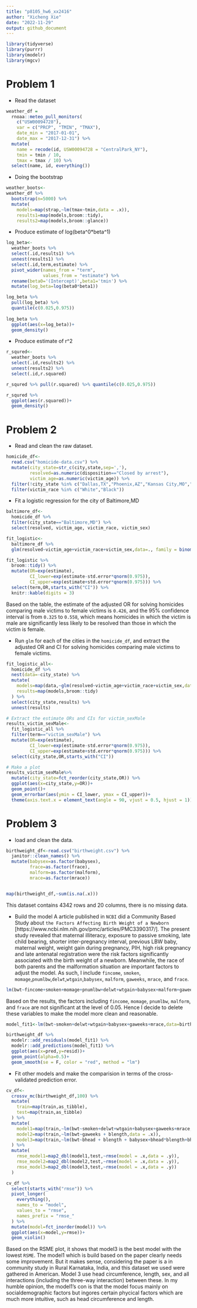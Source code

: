 ```yaml
---
title: "p8105_hw6_xx2416"
author: "Xicheng Xie"
date: "2022-11-29"
output: github_document
---
```


```r
library(tidyverse)
library(purrr)
library(modelr)
library(mgcv)
```

# Problem 1

* Read the dataset
```r
weather_df = 
  rnoaa::meteo_pull_monitors(
    c("USW00094728"),
    var = c("PRCP", "TMIN", "TMAX"), 
    date_min = "2017-01-01",
    date_max = "2017-12-31") %>%
  mutate(
    name = recode(id, USW00094728 = "CentralPark_NY"),
    tmin = tmin / 10,
    tmax = tmax / 10) %>%
  select(name, id, everything())


```

* Doing the bootstrap
```r
weather_boots<-
weather_df %>% 
  bootstrap(n=5000) %>% 
  mutate(
    models=map(strap,~lm(tmax~tmin,data = .x)),
    results1=map(models,broom::tidy),
    results2=map(models,broom::glance))

```

* Produce estimate of log(beta^0*beta^1)
```r
log_beta<-
  weather_boots %>% 
  select(.id,results1) %>% 
  unnest(results1) %>% 
  select(.id,term,estimate) %>% 
  pivot_wider(names_from = "term",
              values_from = "estimate") %>% 
  rename(beta0='(Intercept)',beta1='tmin') %>% 
  mutate(log_beta=log(beta0*beta1)) 

log_beta %>%
  pull(log_beta) %>% 
  quantile(c(0.025,0.975))
  
log_beta %>% 
  ggplot(aes(x=log_beta))+
  geom_density()
```

* Produce estimate of r^2
```r
r_squred<-
  weather_boots %>% 
  select(.id,results2) %>% 
  unnest(results2) %>% 
  select(.id,r.squared)

r_squred %>% pull(r.squared) %>% quantile(c(0.025,0.975))

r_squred %>% 
  ggplot(aes(r.squared))+
  geom_density()
```

# Problem 2

* Read and clean the raw dataset.
```r
homicide_df<-
  read.csv("homicide-data.csv") %>% 
  mutate(city_state=str_c(city,state,sep=','),
         resolved=as.numeric(disposition=="Closed by arrest"),
         victim_age=as.numeric(victim_age)) %>% 
  filter(!city_state %in% c("Dallas,TX","Phoenix,AZ","Kansas City,MO","Tulsa,AL")) %>%
  filter(victim_race %in% c("White","Black")) 
```

* Fit a logistic regression for the city of Baltimore,MD
```r
baltimore_df<-
  homicide_df %>% 
  filter(city_state=="Baltimore,MD") %>% 
  select(resolved, victim_age, victim_race, victim_sex)

fit_logistic<-
  baltimore_df %>% 
  glm(resolved~victim_age+victim_race+victim_sex,data=., family = binomial())

fit_logistic %>% 
  broom::tidy() %>% 
  mutate(OR=exp(estimate),
         CI_lower=exp(estimate-std.error*qnorm(0.975)),
         CI_upper=exp(estimate+std.error*qnorm(0.975))) %>% 
  select(term,OR,starts_with("CI")) %>% 
  knitr::kable(digits = 3)
```

Based on the table, the estimate of the adjusted OR for solving homicides comparing male victims to female victims is `0.426`, and the 95% confidence interval is from `0.325` to `0.558`, which means homicides in which the victim is male are significantly less likely to be resolved than those in which the victim is female.

* Run `glm` for each of the cities in the `homicide_df`, and extract the adjusted OR and CI for solving homicides comparing male victims to female victims.
```r
fit_logistic_all<-
  homicide_df %>% 
  nest(data=-city_state) %>% 
  mutate(
    models=map(data,~glm(resolved~victim_age+victim_race+victim_sex,data=.x, family = binomial())),
    results=map(models,broom::tidy)
  ) %>% 
  select(city_state,results) %>% 
  unnest(results) 

# Extract the estimate ORs and CIs for victim_sexMale 
results_victim_sexMale<-
  fit_logistic_all %>% 
  filter(term=="victim_sexMale") %>% 
  mutate(OR=exp(estimate),
         CI_lower=exp(estimate-std.error*qnorm(0.975)),
         CI_upper=exp(estimate+std.error*qnorm(0.975))) %>% 
  select(city_state,OR,starts_with("CI")) 

# Make a plot
results_victim_sexMale%>%
  mutate(city_state=fct_reorder(city_state,OR)) %>% 
  ggplot(aes(x=city_state,y=OR))+
  geom_point()+
  geom_errorbar(aes(ymin = CI_lower, ymax = CI_upper))+
  theme(axis.text.x = element_text(angle = 90, vjust = 0.5, hjust = 1))
```

# Problem 3

* load and clean the data.
```r
birthweight_df<-read.csv("birthweight.csv") %>%
  janitor::clean_names() %>%
  mutate(babysex=as.factor(babysex),
         frace=as.factor(frace),
         malform=as.factor(malform),
         mrace=as.factor(mrace))


map(birthweight_df,~sum(is.na(.x)))
```
This dataset contains 4342 rows and 20 columns, there is no missing data. 

* Build the model
A article published in `NCBI` did a Community Based Study about `the Factors Affecting Birth Weight of a Newborn` [https://www.ncbi.nlm.nih.gov/pmc/articles/PMC3390317/]. The present study revealed that maternal illiteracy, exposure to passive smoking, late child bearing, shorter inter-pregnancy interval, previous LBW baby, maternal weight, weight gain during pregnancy, PIH, high risk pregnancy and late antenatal registration were the risk factors significantly associated with the birth weight of a newborn. Meanwhile, the race of both parents and the malformation situation are important factors to adjust the model. As such, I include `fincome`, `smoken`, `momage`,`pnumlbw`,`delwt`,`wtgain`,`babysex`, `malform`, `gaweeks`, `mrace`, and `frace`.
```r
lm(bwt~fincome+smoken+momage+pnumlbw+delwt+wtgain+babysex+malform+gaweeks+mrace+frace,data=birthweight_df) %>% summary()
```
Based on the results, the factors including `fincome`, `momage`, `pnumlbw`, `malform`, and `frace` are not significant at the level of 0.05. Hence I decide to delete these variables to make the model more clean and reasonable.
```r
model_fit1<-lm(bwt~smoken+delwt+wtgain+babysex+gaweeks+mrace,data=birthweight_df)

birthweight_df %>% 
  modelr::add_residuals(model_fit1) %>% 
  modelr::add_predictions(model_fit1) %>% 
  ggplot(aes(x=pred,y=resid))+
  geom_point(alpha=0.5)+
  geom_smooth(se = F, color = "red", method = "lm")
```

* Fit other models and make the comparision in terms of the cross-validated prediction error.
```r
cv_df<-
  crossv_mc(birthweight_df,100) %>% 
  mutate(
    train=map(train,as_tibble),
    test=map(train,as_tibble)
  ) %>% 
  mutate(
    model1=map(train,~lm(bwt~smoken+delwt+wtgain+babysex+gaweeks+mrace,data=.x)),
    model2=map(train,~lm(bwt~gaweeks + blength,data = .x)),
    model3=map(train,~lm(bwt~bhead + blength + babysex+bhead*blength+bhead*babysex+blength*babysex+bhead * blength * babysex,data=.x))
  ) %>% 
  mutate(
    rmse_model1=map2_dbl(model1,test,~rmse(model = .x,data = .y)),
    rmse_model2=map2_dbl(model2,test,~rmse(model = .x,data = .y)),
    rmse_model3=map2_dbl(model3,test,~rmse(model = .x,data = .y))
  )

cv_df %>% 
  select(starts_with("rmse")) %>%
  pivot_longer(
    everything(),
    names_to = "model",
    values_to = "rmse",
    names_prefix = "rmse_"
  ) %>% 
  mutate(model=fct_inorder(model)) %>% 
  ggplot(aes(x=model,y=rmse))+
  geom_violin()
```
Based on the RSME plot, it shows that model3 is the best model with the lowest `RSME`. The model1 which is build based on the paper clearly needs some improvement. But it makes sense, considering the paper is a in community study in Rural Karnataka, India, and this dataset we used were gathered in American. Model 3 use head circumference, length, sex, and all interactions (including the three-way interaction) between these. In my humble opinion, the model1's con is that the model focus mainly on socialdemographic factors but ingores certain phycical factors which are much more intuitive, such as head circumference and length. 



